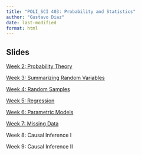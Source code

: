 ```yaml
---
title: "POLI_SCI 403: Probability and Statistics"
author: "Gustavo Diaz"
date: last-modified
format: html
---
```


## Slides

[Week 2: Probability Theory](slides/week2.html)

[Week 3: Summarizing Random Variables](slides/week3.html)

[Week 4: Random Samples](slides/week4.html)

[Week 5: Regression](slides/week5.html)

[Week 6: Parametric Models](slides/week6.html)

[Week 7: Missing Data](slides/week7.html)

Week 8: Causal Inference I

Week 9: Causal Inference II